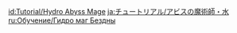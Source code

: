 {{Tutorial
|title    = Hydro Abyss Mage
|subtitle = New Entry
|type     = Enemies
|icon     = Icon Tutorial Monster.png
|about    = Hydro Abyss Mage
|image1   = Tutorial Enemies Hydro Abyss Mage.png
|text1    = Uses a {{Color|help|Hydro shield}} to protect itself. Perhaps you can break down its defenses with {{Cryo}} or other {{Color|help|Elemental Attacks that react with Hydro}}.
|sort     = 2202
}}

[[id:Tutorial/Hydro Abyss Mage]]
[[ja:チュートリアル/アビスの魔術師・水]]
[[ru:Обучение/Гидро маг Бездны]]